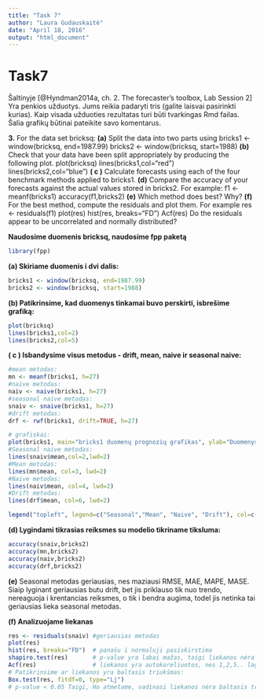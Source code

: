 ---
title: "Task 7"
author: "Laura Gudauskaitė"
date: "April 18, 2016"
output: "html_document"
---

Task7
========================================================

Šaltinyje [@Hyndman2014a, ch. 2. The forecaster’s toolbox, Lab Session 2] Yra penkios užduotys. Jums reikia padaryti tris (galite laisvai pasirinkti kurias). Kaip visada užduoties rezultatas turi būti tvarkingas Rmd failas. Šalia grafikų būtinai pateikite savo komentarus.

**3.** For the data set bricksq:
**(a)** Split the data into two parts using
bricks1 <- window(bricksq, end=1987.99)
bricks2 <- window(bricksq, start=1988)
**(b)** Check that your data have been split appropriately by producing
the following plot.
plot(bricksq)
lines(bricks1,col="red")
lines(bricks2,col="blue")
**( c )** Calculate forecasts using each of the four benchmark methods
applied to bricks1.
**(d)** Compare the accuracy of your forecasts against the actual values
stored in bricks2. For example:
f1 <- meanf(bricks1)
accuracy(f1,bricks2)
**(e)** Which method does best? Why?
**(f)** For the best method, compute the residuals and plot them. For
example
res <- residuals(f1)
plot(res)
hist(res, breaks="FD")
Acf(res)
Do the residuals appear to be uncorrelated and normally distributed?

**Naudosime duomenis bricksq, naudosime fpp paketą**

```{r,message=FALSE}
library(fpp)
```

**(a) Skiriame duomenis i dvi dalis:**

```{r}
bricks1 <- window(bricksq, end=1987.99)
bricks2 <- window(bricksq, start=1988)
```

**(b) Patikrinsime, kad duomenys tinkamai buvo perskirti, isbrešime grafiką:**

```{r}
plot(bricksq)
lines(bricks1,col=2)
lines(bricks2,col=5)
```

**( c ) Isbandysime visus metodus - drift, mean, naive ir seasonal naive:**

```{r}
#mean metodas:
mn <- meanf(bricks1, h=27)
#naive metodas:
naiv <- naive(bricks1, h=27)
#seasonal naive metodas:
snaiv <- snaive(bricks1, h=27)
#drift metodas:
drf <- rwf(bricks1, drift=TRUE, h=27)

# grafiskai:
plot(bricks1, main="bricks1 duomenų prognozių grafikas", ylab="Duomenys", xlab="Laikas", col=1, lwd=1, xlim=c(1955,1995) )
#Seasonal naive metodas:
lines(snaiv$mean,col=2,lwd=2)
#Mean metodas:
lines(mn$mean, col=3, lwd=2)
#Naive metodas:
lines(naiv$mean, col=4, lwd=2)
#Drift metodas:
lines(drf$mean, col=6, lwd=2)

legend("topleft", legend=c("Seasonal","Mean", "Naive", "Drift"), col=c(2, 3, 4, 6), lwd=1, cex=0.7)
```

**(d) Lygindami tikrasias reiksmes su modelio tikriname tiksluma:**

```{r}
accuracy(snaiv,bricks2)
accuracy(mn,bricks2)
accuracy(naiv,bricks2)
accuracy(drf,bricks2)
```

**(e)** 
Seasonal metodas geriausias, nes maziausi RMSE, MAE, MAPE, MASE. Siaip lyginant geriausias butu drift, bet jis priklauso tik nuo trendo, nereaguoja i krentancias reiksmes, o tik i bendra augima, todel jis netinka tai geriausias lieka seasonal metodas.

**(f) Analizuojame liekanas**

```{r}
res <- residuals(snaiv) #geriausias metodas
plot(res)
hist(res, breaks="FD")  # panašu i normaluji pasiskirstima
shapiro.test(res)       # p-value yra labai mažas, taigi liekanos nėra normalios.
Acf(res)                # liekanos yra autokoreliuotos, nes 1,2,5.. lagai užeiną už mėlynos linijos
# Patikrinsime ar liekanos yra baltasis triukšmas:
Box.test(res, fitdf=0, type="Lj") 
# p-value < 0.05 Taigi, Ho atmetame, vadinasi liekanos nėra baltasis triukšmas.
```


